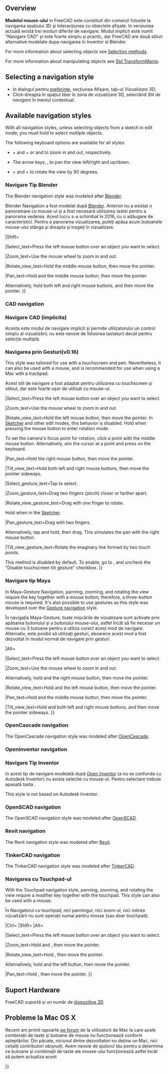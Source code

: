 <languages/>

{{Docnav
|[[Getting_started|Getting started]]
|[[Selection_methods|Selection methods]]
}}

{{TOCright}}

==Overview==

<div class="mw-translate-fuzzy">
'''Modelul mouse-ului''' in FreeCAD este constituit din comenzi folosite la navigarea spațiului 3D și interacțiunea cu obiectele afișate. In versiunea actuală există trei moduri diferite de navigare. Modul implicit este numit "Navigare CAD" și este foarte simplu și practic, dar FreeCAD are două stiluri alternative modelate dupa navigarea în Inventor si Blender.
</div>

For more information about selecting objects see [[Selection_methods|Selection methods]].

For more information about manipulating objects see [[Std_TransformManip|Std TransformManip]].

== Selecting a navigation style ==

<div class="mw-translate-fuzzy">
* In dialogul pentru [[Preferences Editor/ro|preferinte]], secțiunea Afișare, tab-ul ''Vizualizare 3D'';
* Click-dreapta în spațiul liber în zona de vizualizare 3D, selectând ''Stil de navigare'' în meniul contextual.
</div>

== Available navigation styles ==

With all navigation styles, unless selecting objects from a sketch in edit mode, you must hold {{KEY|Ctrl}} to select multiple objects.

The following keyboard options are available for all styles:

* {{KEY|Ctrl}} + {{ASCII|43}} and {{KEY|Ctrl}} + {{ASCII|22}} or {{KEY|PgUp}} and {{KEY|PgDn}} to zoom in and out, respectively.
* The arrow keys, {{ASCII|17}}{{ASCII|16}}{{ASCII|30}}{{ASCII|31}}, to pan the view left/right and up/down.
* {{KEY|Shift}} + {{ASCII|17}} and {{KEY|Shift}} + {{ASCII|16}} to rotate the view by 90 degrees.

<span id="Blender_navigation"></span>
<div class="mw-translate-fuzzy">
=== Navigare Tip Blender ===
</div>

The Blender navigation style was modeled after [https://www.blender.org Blender].

<div class="mw-translate-fuzzy">
Blender Navigation a fost modelat după [http://www.blender.org Blender]. Anterior nu a existat o panoramare cu mouse-ul și a fost necesară utilizarea tastei {{KEY | SHIFT}} pentru a panorama vederea. Acest lucru s-a schimbat în 2016, cu o adăugare de caracteristici. Pentru a panorama vizualizarea, puteți apăsa acum butoanele mouse-ului stânga și dreapta și trageți în vizualizare.
{{Blender Navigation
|Select_name=Select
|Pan_name=Pan
|Zoom_name=Zoom
|Rotate_view_name=Rotate view
|Shift={{KEY|Shift}}
|Select_text=Press the left mouse button over an object you want to select.
|Pan_text=Hold {{KEY|Shift}} and the middle mouse button, then move the pointer.

Alternatively, hold both left and right mouse buttons, and then move the pointer.
|Zoom_text=Use the mouse wheel to zoom in and out.
|Rotate_view_text=Hold the middle mouse button, then move the pointer.
}}
</div>

|Shift={{KEY|Shift}}

|Select_text=Press the left mouse button over an object you want to select.

|Zoom_text=Use the mouse wheel to zoom in and out.

|Rotate_view_text=Hold the middle mouse button, then move the pointer.

|Pan_text=Hold {{KEY|Shift}} and the middle mouse button, then move the pointer.

Alternatively, hold both left and right mouse buttons, and then move the pointer.
}}

=== CAD navigation ===

<div class="mw-translate-fuzzy">
=== Navigare CAD (implicita) ===
Acesta este modul de navigare implicit și permite utilizatorului un control simplu al vizualizării; nu este nevoie de folosirea tastaturii decât pentru selecție multiplă.
{{CAD Navigation/ro}}

{{CAD Navigation
|Select_name=Select
|Pan_name=Pan
|Zoom_name=Zoom
|Rotate_view_name=Rotate view<br>First method
|Rotate_view_alt_name=Rotate view<br>Alternate method
|Ctrl={{KEY|Ctrl}}
|Shift={{KEY|Shift}}
|Select_text=Press the left mouse button over an object you want to select.

Holding down {{KEY|Ctrl}} allows the selection of multiple objects.
|Pan_text=Hold the middle mouse button, then move the pointer.
|Pan_mode_text=Pan mode: hold the {{KEY|Ctrl}} key, press the right mouse button once, then move the pointer. {{Version|0.17}}
|Zoom_text=Use the mouse wheel to zoom in and out.

Clicking the middle mouse button re-centers the view on the location of the cursor.
|Zoom_mode_text=Zoom mode: hold the {{KEY|Ctrl}} and {{KEY|Shift}} keys, press the right mouse button once, then move the pointer. {{Version|0.17}}
|Rotate_view_text=Hold the middle mouse button, then press and hold the left mouse button, then move the pointer.

The cursor location when the middle mouse button is pressed determines the center of rotation. Rotation works like spinning a ball which rotates around its center. If the buttons are released before you stop the mouse motion, the view continues [[spinning]], if this is enabled.

A double click with the middle mouse button sets a new center of rotation.
|Rotate_view_mode_text=Rotate mode: hold the {{KEY|Shift}} key, press the right mouse button once, then move the pointer. {{Version|0.17}}
|Rotate_view_alt_text=Hold the middle mouse button, then press and hold the right mouse button, then move the pointer.

With this method the middle mouse button may be released after the right mouse button is held pressed.

Users who use the mouse with their right hand may find this method easier than the first method.
}}
</div>

{{CAD Navigation
|Select_name=Select
|Zoom_name=Zoom
|Rotate_view_name=Rotate view<br>First method
|Rotate_view_alt_name=Rotate view<br>Alternate method
|Pan_name=Pan

|Ctrl={{KEY|Ctrl}}
|Shift={{KEY|Shift}}

|Select_text=Press the left mouse button over an object you want to select.

|Zoom_text=Use the mouse wheel to zoom in and out.

Clicking the middle mouse button re-centers the view on the location of the cursor.

|Rotate_view_text=Hold the middle mouse button, then press and hold the left mouse button, then move the pointer.

If the buttons are released before you stop the mouse motion, the view continues spinning, if this is enabled.

A double click with the middle mouse button sets a new center of rotation.

|Rotate_view_alt_text=Hold the middle mouse button, then press and hold the right mouse button, then move the pointer.

With this method the middle mouse button may be released after the right mouse button is held pressed.

Users who use the mouse with their right hand may find this method easier than the first method.

|Pan_text=Hold the middle mouse button, then move the pointer.

|Zoom_mode_text=Zoom mode: hold the {{KEY|Ctrl}} and {{KEY|Shift}} keys, press the right mouse button once, then move the pointer.

|Rotate_view_mode_text=Rotate mode: hold the {{KEY|Shift}} key, press the right mouse button once, then move the pointer.

|Pan_mode_text=Pan mode: hold the {{KEY|Ctrl}} key, press the right mouse button once, then move the pointer.
}}

<span id="Gesture_navigation"></span>
<div class="mw-translate-fuzzy">
=== Navigarea prin Gesturi(v0.16) ===
</div>

This style was tailored for use with a touchscreen and pen. Nevertheless, it can also be used with a mouse, and is recommended for use when using a Mac with a trackpad.

<div class="mw-translate-fuzzy">
Acest stil de navigare a fost adaptat pentru utilizarea cu touchscreen și stiloul, dar este foarte ușor de utilizat cu mouse-ul.
{{Gesture Navigation
|Select_name=Select
|Pan_name=Pan
|Zoom_name=Zoom
|Rotate_view_name=Rotate view
|Tilt_view_name=Tilt view
|Select_text=Press the left mouse button over an object you want to select.
|Select_gesture_text=Tap to select.
|Pan_text=Hold the right mouse button, then move the pointer.
|Pan_gesture_text=Drag with two fingers.

Alternatively, tap and hold, then drag. This simulates the pan with the right mouse button.
|Zoom_text=Use the mouse wheel to zoom in and out.
|Zoom_gesture_text=Drag two fingers (pinch) closer or farther apart.
|Rotate_view_text=Hold the left mouse button, then move the pointer.
In [[Sketcher Workbench|Sketcher]] and other edit modes, this behavior is disabled. Hold {{KEY|Alt}} when pressing the mouse button to enter rotation mode.

To set the camera's focus point for rotation, click a point with the middle mouse button. Alternatively, aim the cursor at a point and press {{KEY|H}} on the keyboard.
|Rotate_view_gesture_text=Drag with one finger to rotate.

Hold {{KEY|Alt}} when in the [[Sketcher Workbench|Sketcher]].
|Tilt_view_text=Hold both left and right mouse buttons, and then move the pointer sideways. 
|Tilt_view_gesture_text=Rotate the imaginary line formed by two touch points.

On v0.18 this method is disabled by default. To enable, go to {{MenuCommand|Edit → Preferences → Display}}, and untick "Disable touchscreen tilt gesture" checkbox.
}}
</div>

|Select_text=Press the left mouse button over an object you want to select.

|Zoom_text=Use the mouse wheel to zoom in and out.

|Rotate_view_text=Hold the left mouse button, then move the pointer.
In [[Sketcher Workbench|Sketcher]] and other edit modes, this behavior is disabled. Hold {{KEY|Alt}} when pressing the mouse button to enter rotation mode.

To set the camera's focus point for rotation, click a point with the middle mouse button. Alternatively, aim the cursor at a point and press {{KEY|H}} on the keyboard.

|Pan_text=Hold the right mouse button, then move the pointer.

|Tilt_view_text=Hold both left and right mouse buttons, then move the pointer sideways.

|Select_gesture_text=Tap to select.

|Zoom_gesture_text=Drag two fingers (pinch) closer or farther apart.

|Rotate_view_gesture_text=Drag with one finger to rotate.

Hold {{KEY|Alt}} when in the [[Sketcher Workbench|Sketcher]].

|Pan_gesture_text=Drag with two fingers.

Alternatively, tap and hold, then drag. This simulates the pan with the right mouse button.

|Tilt_view_gesture_text=Rotate the imaginary line formed by two touch points.

This method is disabled by default. To enable, go to {{MenuCommand|Edit → Preferences → Display → Navigation}}, and uncheck the "Disable touchscreen tilt gesture" checkbox.
}}

<span id="Maya-Gesture_navigation"></span>
<div class="mw-translate-fuzzy">
=== Navigare tip Maya ===
</div>

In Maya-Gesture Navigation, panning, zooming, and rotating the view require the {{KEY|Alt}} key together with a mouse button; therefore, a three-button mouse is required. It's also possible to use gestures as this style was developed over the [[#Gesture_navigation|Gesture navigation]] style.

<div class="mw-translate-fuzzy">
În navigația Maya-Gesture, toate mișcările de vizualizare sunt activate prin apăsarea butonului {{KEY | ALT}} și a butonului mouse-ului, astfel încât să fie necesar un mouse cu 3 butoane pentru a utiliza corect acest mod de navigare. Alternativ, este posibil să utilizați gesturi, deoarece acest mod a fost dezvoltat în modul normal de navigare prin gesturi.
{{MayaGesture Navigation
|Select_name=Select
|Pan_name=Pan
|Zoom_name=Zoom
|Rotate_view_name=Rotate view
|Alt={{KEY|Alt}}
|Select_text=Press the left mouse button over an object you want to select.
|Pan_text=Hold {{KEY|Alt}} and the middle mouse button, then move the pointer.
|Zoom_text=Hold {{KEY|Alt}} and the right mouse button, then move the pointer.

Alternatively, use the mouse wheel to zoom in and out.
|Rotate_view_text=Hold {{KEY|Alt}} and the left mouse button, then move the pointer.
}}
</div>

|Alt={{KEY|Alt}}

|Select_text=Press the left mouse button over an object you want to select.

|Zoom_text=Use the mouse wheel to zoom in and out.

Alternatively, hold {{KEY|Alt}} and the right mouse button, then move the pointer.

|Rotate_view_text=Hold {{KEY|Alt}} and the left mouse button, then move the pointer.

|Pan_text=Hold {{KEY|Alt}} and the middle mouse button, then move the pointer.

|Tilt_view_text=Hold {{KEY|Alt}} and both left and right mouse buttons, and then move the pointer sideways.
}}

=== OpenCascade navigation ===

The OpenCascade navigation style was modeled after [https://www.opencascade.com/ OpenCascade].

{{OpenCascade Navigation
|Select_name=Select
|Zoom_name=Zoom
|Rotate_view_name=Rotate view
|Pan_name=Pan

|Ctrl={{KEY|Ctrl}}

|Select_text=Press the left mouse button over an object you want to select.

|Zoom_text=Use the mouse wheel to zoom in and out.

Alternatively, hold {{KEY|Ctrl}} and the left mouse button, then move the pointer.

|Rotate_view_text=Hold the middle mouse button, then press and hold the right mouse button, then move the pointer.

Alternatively, hold {{KEY|Ctrl}} and the right mouse button, then move the pointer.

|Pan_text=Hold the middle mouse button, then move the pointer. It is possible to hold {{KEY|Ctrl}}.
}}

=== OpenInventor navigation ===

<div class="mw-translate-fuzzy">
=== Navigare Tip Inventor ===
In acest tip de navigare modelată după [http://en.wikipedia.org/wiki/Open_Inventor Open Inventor] (a nu se confunda cu Autodesk Inventor) nu exista selectie cu mouse-ul. Pentru selectare trebuie apasată tasta {{KEY|CTRL}}.
{{Inventor Navigation/ro}}

{{OpenInventor Navigation
|Select_name=Select
|Pan_name=Pan
|Zoom_name=Zoom
|Rotate_view_name=Rotate view
|Ctrl={{KEY|Ctrl}}
|Select_text=Hold {{KEY|Ctrl}}, then press the left mouse button over an object you want to select.
|Pan_text=Hold the middle mouse button, then move the pointer.
|Zoom_text=Use the mouse wheel to zoom in and out.

Alternatively, hold the middle mouse button, then press and hold the left mouse button, then move the pointer. 
|Rotate_view_text=Hold the left mouse button, then move the pointer.
}}
</div>

This style is not based on Autodesk Inventor.

{{OpenInventor Navigation
|Select_name=Select
|Zoom_name=Zoom
|Rotate_view_name=Rotate view
|Pan_name=Pan

|Shift={{KEY|Shift}}

|Select_text=Hold {{KEY|Shift}}, then press the left mouse button over an object you want to select.

Hold {{KEY|Ctrl}} instead to select multiple objects.

|Zoom_text=Use the mouse wheel to zoom in and out.

Alternatively, hold the middle mouse button, then press and hold the left mouse button, then move the pointer.

|Rotate_view_text=Hold the left mouse button, then move the pointer.

|Pan_text=Hold the middle mouse button, then move the pointer.
}}

=== OpenSCAD navigation ===

The OpenSCAD navigation style was modeled after [https://openscad.org/ OpenSCAD].

{{OpenSCAD_Navigation
|Select_name=Select
|Zoom_name=Zoom
|Rotate_view_name=Rotate view
|Pan_name=Pan

|Shift={{KEY|Shift}}

|Select_text=Press the left mouse button over an object you want to select.

{{VersionMinus|0.21}} Hold {{KEY|Ctrl}} and {{KEY|Shift}} when pressing the mouse button to drag an object in a sketch in edit mode.

|Zoom_text=Use the mouse wheel to zoom in and out.

Alternatively, hold the middle mouse button, then move the pointer.

Or hold {{KEY|Shift}} and the right mouse button, then move the pointer.

|Rotate_view_text=Hold the left mouse button, then move the pointer.

Alternatively, and when a sketch is in edit mode, hold the middle mouse button, then press and hold the right mouse button, then move the pointer.

|Pan_text=Hold the right mouse button, then move the pointer.
}}

=== Revit navigation ===

The Revit navigation style was modeled after [https://en.wikipedia.org/wiki/Autodesk_Revit Revit].

{{Revit Navigation
|Select_name=Select
|Zoom_name=Zoom
|Rotate_view_name=Rotate view
|Pan_name=Pan

|Shift={{KEY|Shift}}

|Select_text=Press the left mouse button over an object you want to select.

|Zoom_text=Use the mouse wheel to zoom in and out.

|Rotate_view_text=Hold {{KEY|Shift}} and the middle mouse button, then move the pointer.

Alternatively, hold the middle mouse button, then press and hold the right mouse button, then move the pointer.

|Pan_text=Hold the middle mouse button, then move the pointer.

Alternatively, hold both left and right mouse buttons, then move the pointer.
}}

=== TinkerCAD navigation ===

The TinkerCAD navigation style was modeled after [https://en.wikipedia.org/wiki/Tinkercad TinkerCAD].

{{TinkerCAD Navigation
|Select_name=Select
|Zoom_name=Zoom
|Rotate_view_name=Rotate view
|Pan_name=Pan

|Select_text=Press the left mouse button over an object you want to select.

|Zoom_text=Use the mouse wheel to zoom in and out.

|Rotate_view_text=Press the right mouse button, then move the pointer.

|Pan_text=Hold the middle mouse button, then move the pointer.
}}

<span id="Touchpad_navigation"></span>
<div class="mw-translate-fuzzy">
=== Navigarea cu Touchpad-ul ===
</div>

With the Touchpad navigation style, panning, zooming, and rotating the view require a modifier key together with the touchpad. This style can also be used with a mouse.

<div class="mw-translate-fuzzy">
În Navigatorul cu touchpad, nici panningul, nici zoom-ul, nici rotirea vizualizării nu sunt operații numai pentru mouse (sau doar touchpad).
{{Touchpad Navigation
|Select_name=Select
|Pan_name=Pan
|Zoom_name=Zoom
|Rotate_view_name=Rotate view
|Shift={{KEY|Shift}}
|Ctrl={{KEY|Ctrl}}
|Alt={{KEY|Alt}}
|PageUp={{KEY|PageUp}}
|PageDown={{KEY|PageDown}}
|Select_text=Press the left mouse button over an object you want to select.
|Pan_text=Hold {{KEY|Shift}}, then move the pointer.
|Zoom_text=Use {{KEY|PageUp}} and {{KEY|PageDown}} to zoom in and out.
|Zoom_alt_text=Alternatively, hold {{KEY|Shift}} and {{KEY|Ctrl}}, then move the pointer.
|Rotate_view_text=Hold {{KEY|Alt}}, then move the pointer.
|Rotate_view_alt_text=Alternatively, hold {{KEY|Shift}} and the left button, then move the pointer.
}}
</div>

|Ctrl={{KEY|Ctrl}}
|Shift={{KEY|Shift}}
|Alt={{KEY|Alt}}

|Select_text=Press the left mouse button over an object you want to select.

|Zoom_text=Hold {{KEY|Ctrl}} and {{KEY|Shift}}, then move the pointer.

|Rotate_view_text=Hold {{KEY|Alt}}, then move the pointer.

Alternatively, hold {{KEY|Shift}} and the left button, then move the pointer.

|Pan_text=Hold {{KEY|Shift}}, then move the pointer.
}}

<span id="Hardware_support"></span>
== Suport Hardware ==

<div class="mw-translate-fuzzy">
FreeCAD suportă și un număr de [[3D input devices/ro|dispozitive 3D]].
</div>

<span id="Recommended_navigation_for_macOS"></span>
<div class="mw-translate-fuzzy">
== Probleme la Mac OS X  ==
</div>

<div class="mw-translate-fuzzy">
Recent am primit rapoarte [http://forum.freecadweb.org/viewtopic.php?f=3&t=3592&start=0 pe forum] de la utilizatorii de Mac la care acele combinații de taste și  butoane  de mouse nu funcționează conform așteptărilor. Din păcate, niciunul dintre dezvoltatori nu deține un Mac, nici ceilalți contributori obișnuiți. Avem nevoie de ajutorul tău pentru a determina ce butoane și combinații de taste ale mouse-ului funcționează astfel încât să putem actualiza acest
</div>


{{docnav/ro|Getting started/ro|Document structure/ro}}

{{Userdocnavi{{#translation:}}}}